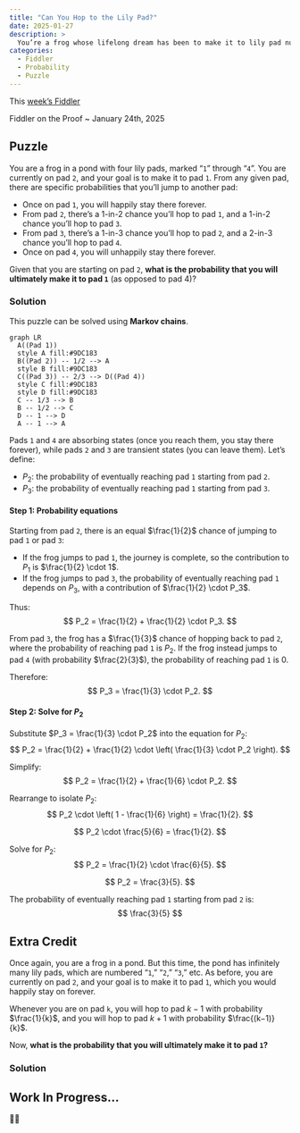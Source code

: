 ```yaml
---
title: "Can You Hop to the Lily Pad?"
date: 2025-01-27
description: >
  You’re a frog whose lifelong dream has been to make it to lily pad number 1. Do you have what it takes to realize this dream, or will random hopping lead you astray?
categories:
  - Fiddler
  - Probability
  - Puzzle
---
```


This [week’s Fiddler](https://thefiddler.substack.com/p/can-you-hop-to-the-lily-pad)

Fiddler on the Proof ~ January 24th, 2025

## Puzzle

You are a frog in a pond with four lily pads, marked “`1`” through “`4`”. You are currently on pad `2`, and your goal is to make it to pad `1`. From any given pad, there are specific probabilities that you’ll jump to another pad:

- Once on pad `1`, you will happily stay there forever.
- From pad `2`, there’s a 1-in-2 chance you’ll hop to pad `1`, and a 1-in-2 chance you’ll hop to pad `3`.
- From pad `3`, there’s a 1-in-3 chance you’ll hop to pad `2`, and a 2-in-3 chance you’ll hop to pad `4`.
- Once on pad `4`, you will unhappily stay there forever.

Given that you are starting on pad `2`, **what is the probability that you will ultimately make it to pad `1`** (as opposed to pad 4)?

### Solution

This puzzle can be solved using **Markov chains**.

```mermaid
graph LR
  A((Pad 1))
  style A fill:#9DC183
  B((Pad 2)) -- 1/2 --> A
  style B fill:#9DC183
  C((Pad 3)) -- 2/3 --> D((Pad 4))
  style C fill:#9DC183
  style D fill:#9DC183
  C -- 1/3 --> B
  B -- 1/2 --> C
  D -- 1 --> D
  A -- 1 --> A
```

Pads `1` and `4` are absorbing states (once you reach them, you stay there forever), while pads `2` and `3` are transient states (you can leave them). Let’s define:

- $P_2$: the probability of eventually reaching pad `1` starting from pad `2`.
- $P_3$: the probability of eventually reaching pad `1` starting from pad `3`.

#### Step 1: Probability equations

Starting from pad `2`, there is an equal $\frac{1}{2}$ chance of jumping to pad `1` or pad `3`:

- If the frog jumps to pad `1`, the journey is complete, so the contribution to $P_1$ is $\frac{1}{2} \cdot 1$.
- If the frog jumps to pad `3`, the probability of eventually reaching pad `1` depends on $P_3$, with a contribution of $\frac{1}{2} \cdot P_3$.

Thus:
$$
P_2 = \frac{1}{2} + \frac{1}{2} \cdot P_3.
$$

From pad `3`, the frog has a $\frac{1}{3}$ chance of hopping back to pad `2`, where the probability of reaching pad `1` is $P_2$. If the frog instead jumps to pad `4` (with probability $\frac{2}{3}$), the probability of reaching pad `1` is $0$.

Therefore:
$$
P_3 = \frac{1}{3} \cdot P_2.
$$

#### Step 2: Solve for $P_2$

Substitute $P_3 = \frac{1}{3} \cdot P_2$ into the equation for $P_2$:
$$
P_2 = \frac{1}{2} + \frac{1}{2} \cdot \left( \frac{1}{3} \cdot P_2 \right).
$$

Simplify:
$$
P_2 = \frac{1}{2} + \frac{1}{6} \cdot P_2.
$$

Rearrange to isolate $P_2$:
$$
P_2 \cdot \left( 1 - \frac{1}{6} \right) = \frac{1}{2}.
$$

$$
P_2 \cdot \frac{5}{6} = \frac{1}{2}.
$$

Solve for $P_2$:
$$
P_2 = \frac{1}{2} \cdot \frac{6}{5}.
$$

$$
P_2 = \frac{3}{5}.
$$

The probability of eventually reaching pad `1` starting from pad `2` is:
$$
\frac{3}{5}
$$

## Extra Credit

Once again, you are a frog in a pond. But this time, the pond has infinitely many lily pads, which are numbered “`1`,” “`2`,” “`3`,” etc. As before, you are currently on pad `2`, and your goal is to make it to pad `1`, which you would happily stay on forever.

Whenever you are on pad `k`, you will hop to pad $k−1$ with probability $\frac{1}{k}$, and you will hop to pad $k+1$ with probability $\frac{(k−1)}{k}$.

Now, **what is the probability that you will ultimately make it to pad `1`?**

### Solution

::: {.callout-note}
## Work In Progress…
🤔🧮
:::